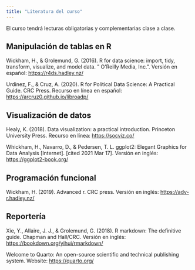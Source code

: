 ```yaml
---
title: "Literatura del curso"
---
```


El curso tendrá lecturas obligatorias y complementarias clase a clase.

## Manipulación de tablas en R

Wickham, H., & Grolemund, G. (2016). R for data science: import, tidy, transform, visualize, and model data. " O'Reilly Media, Inc.". Versión en español: <https://r4ds.hadley.nz/>

Urdinez, F., & Cruz, A. (2020). R for Political Data Science: A Practical Guide. CRC Press. Recurso en línea en español: <https://arcruz0.github.io/libroadp/>

## Visualización de datos

Healy, K. (2018). Data visualization: a practical introduction. Princeton University Press. Recurso en línea: <https://socviz.co/>

Whickham, H., Navarro, D., & Pedersen, T. L. ggplot2: Elegant Graphics for Data Analysis \[Internet\]. \[cited 2021 Mar 17\]. Versión en inglés: <https://ggplot2-book.org/>

## Programación funcional

Wickham, H. (2019). Advanced r. CRC press. Versión en inglés: <https://adv-r.hadley.nz/>

## Reportería

Xie, Y., Allaire, J. J., & Grolemund, G. (2018). R markdown: The definitive guide. Chapman and Hall/CRC. Versión en inglés: <https://bookdown.org/yihui/rmarkdown/>

Welcome to Quarto: An open-source scientific and technical publishing system. Website: <https://quarto.org/>
